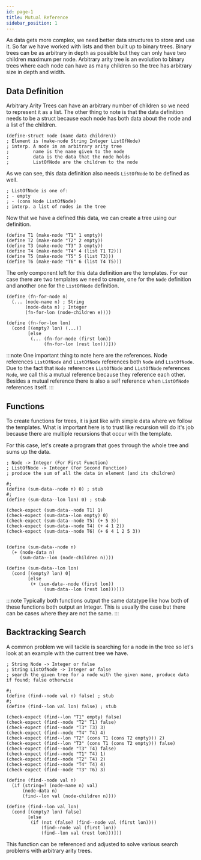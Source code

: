 ```yaml
---
id: page-1
title: Mutual Reference
sidebar_position: 1
---
```



As data gets more complex, we need better data structures to store and use it. So far we have worked with lists and then built up to binary trees. Binary trees can be as arbitrary in depth as possible but they can only have two children maximum per node. Arbitrary arity tree is an evolution to binary trees where each node can have as many children so the tree has arbitrary size in depth and width.

<Fig src={comp1} caption='Arbitary Arity Tree' num={1}/>

## Data Definition

Arbitrary Arity Trees can have an arbitrary number of children so we need to represent it as a list. The other thing to note is that the data definition needs to be a struct because each node has both data about the node and a list of the children.

```racket title="Node" showLineNumbers
(define-struct node (name data children))
; Element is (make-node String Integer ListOfNode)
; interp. A node in an arbitrary arity tree
;         name is the name given to the node
;         data is the data that the node holds
;         ListOfNode are the children to the node
```

As we can see, this data definition also needs `ListOfNode` to be defined as well.

```racket title="ListOfNode" showLineNumbers
; ListOfNode is one of:
; - empty
; - (cons Node ListOfNode)
; interp. a list of nodes in the tree
```

Now that we have a defined this data, we can create a tree using our definition.

```racket title="Examples" showLineNumbers
(define T1 (make-node "T1" 1 empty))
(define T2 (make-node "T2" 2 empty))
(define T3 (make-node "T3" 3 empty))
(define T4 (make-node "T4" 4 (list T1 T2)))
(define T5 (make-node "T5" 5 (list T3)))
(define T6 (make-node "T6" 6 (list T4 T5)))
```

The only component left for this data definition are the templates. For our case there are two templates we need to create, one for the `Node` definition and another one for the `ListOfNode` definition.

```racket title="Templates" showLineNumbers
(define (fn-for-node n)
  (... (node-name n) ; String
       (node-data n) ; Integer
       (fn-for-lon (node-children e))))

(define (fn-for-lon lon)
  (cond [(empty? lon) (...)]
        [else
         (... (fn-for-node (first lon))
              (fn-for-lon (rest lon)))]))
```

:::note
One important thing to note here are the references. Node references `ListOfNode` and `ListOfNode` references both `Node` and `ListOfNode`. Due to the fact that `Node` references `ListOfNode` and `ListOfNode` references `Node`, we call this a mutual reference because they reference each other. Besides a mutual reference there is also a self reference when `ListOfNode` references itself.
:::

## Functions

To create functions for trees, it is just like with simple data where we follow the templates. What is important here is to trust like recursion will do it's job because there are multiple recursions that occur with the template.

For this case, let's create a program that goes through the whole tree and sums up the data.

```racket title="Functions" showLineNumbers
; Node -> Integer (For First Function)
; ListOfNode -> Integer (For Second Function)
; produce the sum of all the data in element (and its children)

#;
(define (sum-data--node n) 0) ; stub
#;
(define (sum-data--lon lon) 0) ; stub

(check-expect (sum-data--node T1) 1)
(check-expect (sum-data--lon empty) 0)
(check-expect (sum-data--node T5) (+ 5 3))
(check-expect (sum-data--node T4) (+ 4 1 2))
(check-expect (sum-data--node T6) (+ 6 4 1 2 5 3))


(define (sum-data--node n)
  (+ (node-data n)
     (sum-data--lon (node-children n))))

(define (sum-data--lon lon)
  (cond [(empty? lon) 0]
        [else
         (+ (sum-data--node (first lon))
              (sum-data--lon (rest lon)))]))
```

:::note
Typically both functions output the same datatype like how both of these functions both output an Integer. This is usually the case but there can be cases where they are not the same.
:::

## Backtracking Search

A common problem we will tackle is searching for a node in the tree so let's look at an example with the current tree we have.

```racket title="Searching" showLineNumbers
; String Node -> Integer or false
; String ListOfNode -> Integer or false
; search the given tree for a node with the given name, produce data if found; false otherwise

#;
(define (find--node val n) false) ; stub
#;
(define (find--lon val lon) false) ; stub

(check-expect (find--lon "T1" empty) false)
(check-expect (find--node "T2" T1) false)
(check-expect (find--node "T3" T3) 3)
(check-expect (find--node "T4" T4) 4)
(check-expect (find--lon "T2" (cons T1 (cons T2 empty))) 2)
(check-expect (find--lon "T3" (cons T1 (cons T2 empty))) false)
(check-expect (find--node "T3" T4) false)
(check-expect (find--node "T1" T4) 1)
(check-expect (find--node "T2" T4) 2)
(check-expect (find--node "T4" T4) 4)
(check-expect (find--node "T3" T6) 3)

(define (find--node val n)
  (if (string=? (node-name n) val)
      (node-data n)
      (find--lon val (node-children n))))

(define (find--lon val lon)
  (cond [(empty? lon) false]
        [else
         (if (not (false? (find--node val (first lon))))
             (find--node val (first lon))
             (find--lon val (rest lon)))])) 
```

This function can be referenced and adjusted to solve various search problems with arbitrary arity trees.